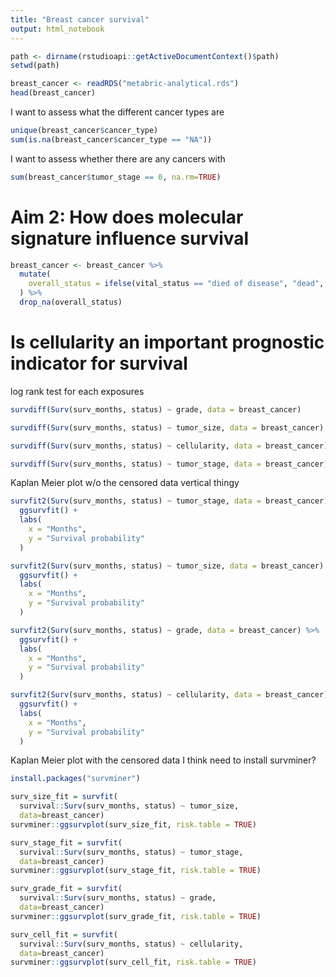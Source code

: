 ```yaml
---
title: "Breast cancer survival"
output: html_notebook
---
```


```r
path <- dirname(rstudioapi::getActiveDocumentContext()$path)
setwd(path)
```
```r
breast_cancer <- readRDS("metabric-analytical.rds")
head(breast_cancer)
```

I want to assess what the different cancer types are
```r
unique(breast_cancer$cancer_type)
sum(is.na(breast_cancer$cancer_type == "NA"))
```
I want to assess whether there are any cancers with 
```r
sum(breast_cancer$tumor_stage == 0, na.rm=TRUE)
```

# Aim 2: How does molecular signature influence survival
```r
breast_cancer <- breast_cancer %>%
  mutate(
    overall_status = ifelse(vital_status == "died of disease", "dead", "censored")
  ) %>%
  drop_na(overall_status)
```

# Is cellularity an important prognostic indicator for survival 
log rank test for each exposures 
```r
survdiff(Surv(surv_months, status) ~ grade, data = breast_cancer)
```

```r
survdiff(Surv(surv_months, status) ~ tumor_size, data = breast_cancer)
```

```r
survdiff(Surv(surv_months, status) ~ cellularity, data = breast_cancer)
```

```r
survdiff(Surv(surv_months, status) ~ tumor_stage, data = breast_cancer)
```


Kaplan Meier plot w/o the censored data vertical thingy
```r
survfit2(Surv(surv_months, status) ~ tumor_stage, data = breast_cancer) %>%
  ggsurvfit() + 
  labs(
    x = "Months",
    y = "Survival probability"
  )
```

```r
survfit2(Surv(surv_months, status) ~ tumor_size, data = breast_cancer) %>%
  ggsurvfit() + 
  labs(
    x = "Months",
    y = "Survival probability"
  )
```

```r
survfit2(Surv(surv_months, status) ~ grade, data = breast_cancer) %>%
  ggsurvfit() + 
  labs(
    x = "Months",
    y = "Survival probability"
  )
```

```r
survfit2(Surv(surv_months, status) ~ cellularity, data = breast_cancer) %>%
  ggsurvfit() + 
  labs(
    x = "Months",
    y = "Survival probability"
  )
```


Kaplan Meier plot with the censored data
I think need to install survminer?
```r
install.packages("survminer")
```

```r
surv_size_fit = survfit(
  survival::Surv(surv_months, status) ~ tumor_size,
  data=breast_cancer)
survminer::ggsurvplot(surv_size_fit, risk.table = TRUE)
```

```r
surv_stage_fit = survfit(
  survival::Surv(surv_months, status) ~ tumor_stage,
  data=breast_cancer)
survminer::ggsurvplot(surv_stage_fit, risk.table = TRUE)
```

```r
surv_grade_fit = survfit(
  survival::Surv(surv_months, status) ~ grade,
  data=breast_cancer)
survminer::ggsurvplot(surv_grade_fit, risk.table = TRUE)
```

```r
surv_cell_fit = survfit(
  survival::Surv(surv_months, status) ~ cellularity,
  data=breast_cancer)
survminer::ggsurvplot(surv_cell_fit, risk.table = TRUE)
```


